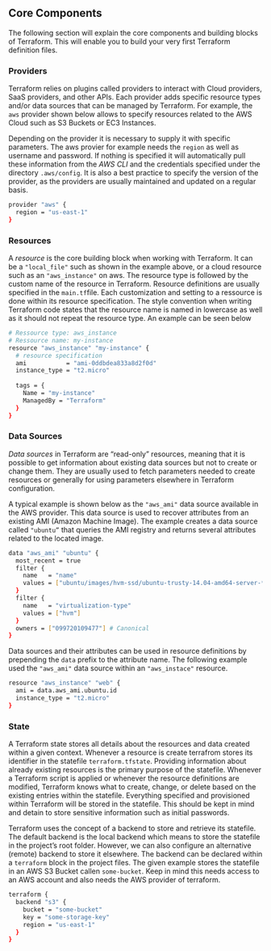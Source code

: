 
## Core Components

The following section will explain the core components and building blocks of Terraform. This will enable you to build your very first Terraform definition files.

### Providers

Terraform relies on plugins called providers to interact with Cloud providers, SaaS providers, and other APIs. Each provider adds specific resource types and/or data sources that can be managed by Terraform. For example, the `aws` provider shown below allows to specify resources related to the AWS Cloud such as S3 Buckets or EC3 Instances.

Depending on the provider it is necessary to supply it with specific parameters. The aws provier for example needs the `region` as well as username and password. If nothing is specified it will automatically pull these information from the *AWS CLI* and the credentials specified under the directory `.aws/config`. It is also a best practice to specify the version of the provider, as the providers are usually maintained and updated on a regular basis.

\footnotesize
```bash
provider "aws" {
  region = "us-east-1"
}
```
\normalsize

### Resources

A *resource* is the core building block when working with Terraform. It can be a `"local_file"` such as shown in the example above, or a cloud resource such as an `"aws_instance"` on aws. The resource type is followed by the custom name of the resource in Terraform. Resource definitions are usually specified in the `main.tf`file. Each customization and setting to a ressource is done within its resource specification. The style convention when writing Terraform code states that the resource name is named in lowercase as well as it should not repeat the resource type. An example can be seen below

\footnotesize
```bash
# Ressource type: aws_instance
# Ressource name: my-instance
resource "aws_instance" "my-instance" {
  # resource specification
  ami           = "ami-0ddbdea833a8d2f0d"
  instance_type = "t2.micro"
  
  tags = {
    Name = "my-instance"
    ManagedBy = "Terraform"
  }
}
```
\normalsize

### Data Sources

*Data sources* in Terraform are “read-only” resources, meaning that it is possible to get information about existing data sources but not to create or change them. They are usually used to fetch parameters needed to create resources or generally for using parameters elsewhere in Terraform configuration.

A typical example is shown below as the `"aws_ami"` data source available in the AWS provider. This data source is used to recover attributes from an existing AMI (Amazon Machine Image). The example creates a data source called `"ubuntu”` that queries the AMI registry and returns several attributes related to the located image.

\footnotesize
```bash
data "aws_ami" "ubuntu" {
  most_recent = true
  filter {
    name   = "name"
    values = ["ubuntu/images/hvm-ssd/ubuntu-trusty-14.04-amd64-server-*"]
  }
  filter {
    name   = "virtualization-type"
    values = ["hvm"]
  }
  owners = ["099720109477"] # Canonical
}
```
\normalsize

Data sources and their attributes can be used in resource definitions by prepending the `data` prefix to the attribute name. The following example used the `"aws_ami"` data source within an `"aws_instace"` resource.

\footnotesize
```bash
resource "aws_instance" "web" {
  ami = data.aws_ami.ubuntu.id 
  instance_type = "t2.micro"
}
```
\normalsize

### State

A Terraform state stores all details about the resources and data created within a given context. Whenever a resource is create terrafrom stores its identifier in the statefile `terraform.tfstate`. 
Providing information about already existing resources is the primary purpose of the statefile. Whenever a Terraform script is applied or whenever the resource definitions are modified, Terraform knows what to create, change, or delete based on the existing entries within the statefile. Everything specified and provisioned within Terraform will be stored in the statefile. This should be kept in mind and detain to store sensitive information such as initial passwords.

Terraform uses the concept of a backend to store and retrieve its statefile. The default backend is the local backend which means to store the statefile in the project's root folder. However, we can also configure an alternative (remote) backend to store it elsewhere. The backend can be declared within a `terraform` block in the project files. The given example stores the statefile in an AWS S3 Bucket callen `some-bucket`. Keep in mind this needs access to an AWS account and also needs the AWS provider of terraform.

\footnotesize
```bash
terraform {
  backend "s3" {
    bucket = "some-bucket"
    key = "some-storage-key"
    region = "us-east-1"
  }
}
```
\normalsize